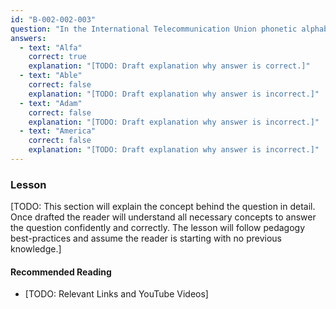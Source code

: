 ```yaml
---
id: "B-002-002-003"
question: "In the International Telecommunication Union phonetic alphabet, what is the code word for the letter A?"
answers:
  - text: "Alfa"
    correct: true
    explanation: "[TODO: Draft explanation why answer is correct.]"
  - text: "Able"
    correct: false
    explanation: "[TODO: Draft explanation why answer is incorrect.]"
  - text: "Adam"
    correct: false
    explanation: "[TODO: Draft explanation why answer is incorrect.]"
  - text: "America"
    correct: false
    explanation: "[TODO: Draft explanation why answer is incorrect.]"
---
```


### Lesson

[TODO: This section will explain the concept behind the question in detail. Once drafted the reader will understand all necessary concepts to answer the question confidently and correctly. The lesson will follow pedagogy best-practices and assume the reader is starting with no previous knowledge.]

#### Recommended Reading

- [TODO: Relevant Links and YouTube Videos]
